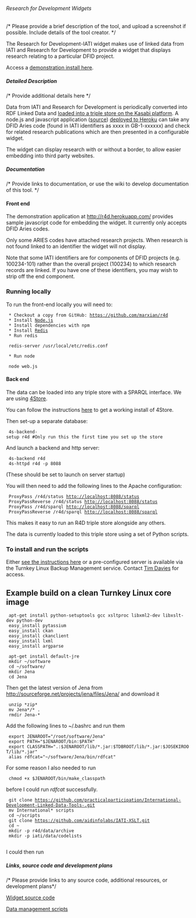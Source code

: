 ====== Research for Development Widgets ======
/* Please provide a brief description of the tool, and upload a screenshot if possible. Include details of the tool creator. */

The Research for Development-IATI widget makes use of linked data from IATI and Research for Development to provide a widget that displays research relating to a particular DFID project. 

Access a [[http://r4d.herokuapp.com/|demonstration install here]].

===== Detailed Description =====
/* Provide additional details here */

Data from IATI and Research for Development is periodically converted into RDF Linked Data and [[kasabi.com/dataset/r4d-aid-data|loaded into a triple store on the Kasabi platform]]. A node.js and javascript application ([[https://github.com/marxian/r4d|source]]) [[http://r4d.herokuapp.com/|deployed to Heroku]] can take any DFID Aries code (found in IATI identifiers as xxxx in GB-1-xxxxxx) and check for related research publications which are then presented in a configurable widget.

The widget can display research with or without a border, to allow easier embedding into third party websites. 

===== Documentation =====
/* Provide links to documentation, or use the wiki to develop documentation of this tool. */

==== Front end ====

The demonstration application at [[http://r4d.herokuapp.com/]] provides sample javascript code for embedding the widget. It currently only accepts DFID Aries codes.

Only some ARIES codes have attached research projects. When research is not found linked to an identifier the widget will not display. 

Note that some IATI identifiers are for components of DFID projects (e.g. 100234-101) rather than the overall project (100234) to which research records are linked. If you have one of these identifiers, you may wish to strip off the end component. 

=== Running locally ===

To run the front-end locally you will need to:

  * Checkout a copy from GitHub: [[https://github.com/marxian/r4d]]
  * Install [[http://nodejs.org/|Node.js]]
  * Install dependencies with npm 
  * Install [[http://redis.io/|Redis]]
  * Run redis

  redis-server /usr/local/etc/redis.conf 

  * Run node

  node web.js
==== Back end ====

The data can be loaded into any triple store with a SPARQL interface. We are using [[4Store]]. 

You can follow the instructions [[4Store|here]] to get a working install of 4Store.

Then set-up a separate database:

  4s-backend-setup r4d #Only run this the first time you set up the store

And launch a backend and http server:

  4s-backend r4d
  4s-httpd r4d -p 8088

(These should be set to launch on server startup)

You will then need to add the following lines to the Apache configuration:

  ProxyPass /r4d/status http://localhost:8088/status
  ProxyPassReverse /r4d/status http://localhost:8088/status
  ProxyPass /r4d/sparql http://localhost:8088/sparql
  ProxyPassReverse /r4d/sparql http://localhost:8088/sparql

This makes it easy to run an R4D triple store alongside any others. 

The data is currently loaded to this triple store using a set of Python scripts. 

=== To install and run the scripts ===

Either [[https://github.com/practicalparticipation/International-Development-Linked-Data-Tools-|see the instructions here]] or a pre-configured server is available via the Turnkey Linux Backup Management service. Contact [[community:user:TimDavies|Tim Davies]] for access.

== Example build on a clean Turnkey Linux core image ==

  apt-get install python-setuptools gcc xsltproc libxml2-dev libxslt-dev python-dev
  easy_install pytassium
  easy_install ckan
  easy_install ckanclient
  easy_install lxml
  easy_install argparse
  
  apt-get install default-jre
  mkdir ~/software
  cd ~/software/
  mkdir Jena
  cd Jena

Then get the latest version of Jena from [[http://sourceforge.net/projects/jena/files/Jena/]] and download it

  unzip *zip*
  mv Jena*/* .
  rmdir Jena-*

Add the following lines to ~/.bashrc and run them

  export JENAROOT="/root/software/Jena"
  export PATH="$JENAROOT/bin:$PATH"
  export CLASSPATH=".:$JENAROOT/lib/*.jar:$TDBROOT/lib/*.jar:$JOSEKIROOT/lib/*.jar"
  alias rdfcat="~/software/Jena/bin/rdfcat"

For some reason I also needed to run

  chmod +x $JENAROOT/bin/make_classpath

before I could run ''rdfcat'' successfully. 

  git clone https://github.com/practicalparticipation/International-Development-Linked-Data-Tools-.git
  mv International* scripts
  cd ~/scripts
  git clone https://github.com/aidinfolabs/IATI-XSLT.git
  cd ~
  mkdir -p r4d/data/archive
  mkdir -p iati/data/codelists
  
I could then run 
  
===== Links, source code and development plans =====
/* Please provide links to any source code, additional resources, or development plans*/

[[https://github.com/marxian/r4d|Widget source code]]

[[https://github.com/practicalparticipation/International-Development-Linked-Data-Tools-|Data management scripts]]
